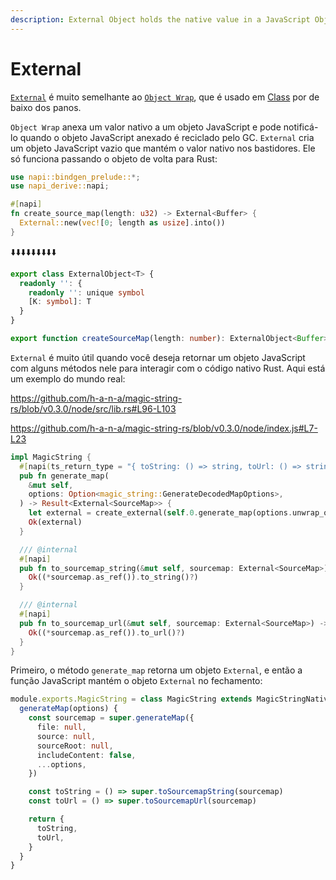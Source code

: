 ```yaml
---
description: External Object holds the native value in a JavaScript Object.
---
```


# External

[`External`](https://nodejs.org/api/n-api.html#napi_create_external) é muito semelhante ao [`Object Wrap`](https://nodejs.org/api/n-api.html#object-wrap), que é usado em [Class](./class) por de baixo dos panos.

`Object Wrap` anexa um valor nativo a um objeto JavaScript e pode notificá-lo quando o objeto JavaScript anexado é reciclado pelo GC. `External` cria um objeto JavaScript vazio que mantém o valor nativo nos bastidores. Ele só funciona passando o objeto de volta para Rust:

```rust filename="lib.rs"
use napi::bindgen_prelude::*;
use napi_derive::napi;

#[napi]
fn create_source_map(length: u32) -> External<Buffer> {
  External::new(vec![0; length as usize].into())
}
```

⬇️⬇️⬇️⬇️⬇️⬇️⬇️⬇️⬇️

```ts filename="index.d.ts"
export class ExternalObject<T> {
  readonly '': {
    readonly '': unique symbol
    [K: symbol]: T
  }
}

export function createSourceMap(length: number): ExternalObject<Buffer>
```

`External` é muito útil quando você deseja retornar um objeto JavaScript com alguns métodos nele para interagir com o código nativo Rust.
Aqui está um exemplo do mundo real:

https://github.com/h-a-n-a/magic-string-rs/blob/v0.3.0/node/src/lib.rs#L96-L103

https://github.com/h-a-n-a/magic-string-rs/blob/v0.3.0/node/index.js#L7-L23

```rust filename="lib.rs"
impl MagicString {
  #[napi(ts_return_type = "{ toString: () => string, toUrl: () => string }")]
  pub fn generate_map(
    &mut self,
    options: Option<magic_string::GenerateDecodedMapOptions>,
  ) -> Result<External<SourceMap>> {
    let external = create_external(self.0.generate_map(options.unwrap_or_default())?);
    Ok(external)
  }

  /// @internal
  #[napi]
  pub fn to_sourcemap_string(&mut self, sourcemap: External<SourceMap>) -> Result<String> {
    Ok((*sourcemap.as_ref()).to_string()?)
  }

  /// @internal
  #[napi]
  pub fn to_sourcemap_url(&mut self, sourcemap: External<SourceMap>) -> Result<String> {
    Ok((*sourcemap.as_ref()).to_url()?)
  }
}
```

Primeiro, o método `generate_map` retorna um objeto `External`, e então a função JavaScript mantém o objeto `External` no fechamento:

```ts filename="index.js"
module.exports.MagicString = class MagicString extends MagicStringNative {
  generateMap(options) {
    const sourcemap = super.generateMap({
      file: null,
      source: null,
      sourceRoot: null,
      includeContent: false,
      ...options,
    })

    const toString = () => super.toSourcemapString(sourcemap)
    const toUrl = () => super.toSourcemapUrl(sourcemap)

    return {
      toString,
      toUrl,
    }
  }
}
```
